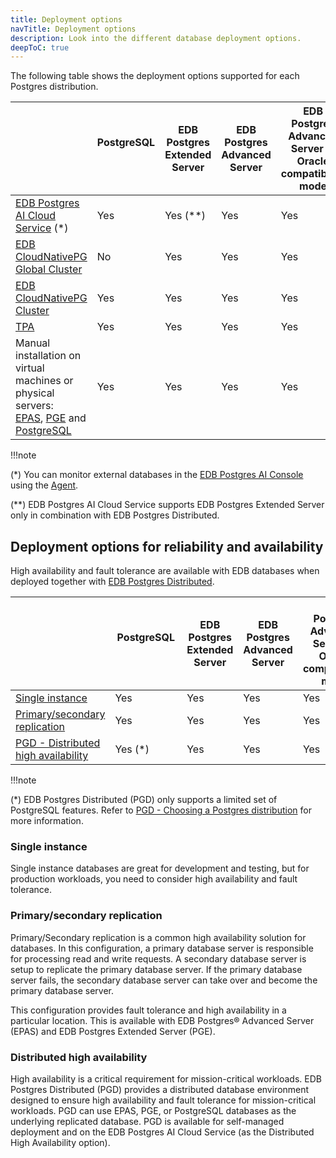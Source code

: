 ```yaml
---
title: Deployment options
navTitle: Deployment options
description: Look into the different database deployment options.
deepToC: true
---
```


The following table shows the deployment options supported for each Postgres distribution.

|                                                                                                                                                                                          | PostgreSQL                      | EDB Postgres Extended Server | EDB Postgres Advanced Server | EDB Postgres Advanced Server in Oracle compatibility mode |
| ---------------------------------------------------------------------------------------------------------------------------------------------------------------------------------------- | ------------------------------- | ---------------------------- | ---------------------------- | --------------------------------------------------------- |
| [EDB Postgres AI Cloud Service](/edb-postgres-ai/cloud-service/) (\*)                                                                                                                    | Yes                             | Yes (\*\*)                   | Yes                          | Yes                                                       |
| [EDB CloudNativePG Global Cluster](/postgres_distributed_for_kubernetes/latest/)                                                                                                         | No                              | Yes                          | Yes                          | Yes                                                       |
| [EDB CloudNativePG Cluster](/postgres_for_kubernetes/latest/)                                                                                                                            | Yes                             | Yes                          | Yes                          | Yes                                                       |
| [TPA](/tpa/latest/)                                                                                                                                                                      | Yes                             | Yes                          | Yes                          | Yes                                                       |
| Manual installation on virtual machines or physical servers: <br/> [EPAS](/epas/latest/installing/), [PGE](/pge/latest/installing/) and [PostgreSQL](/supported-open-source/postgresql/) | Yes                             | Yes                          | Yes                          | Yes                                                       |

[add HCP as a deployment option when it releases]: #

!!!note

   (\*) You can monitor external databases in the [EDB Postgres AI Console](/edb-postgres-ai/cloud-service/console/) using the [Agent](/tools/agent/).

   (\*\*) EDB Postgres AI Cloud Service supports EDB Postgres Extended Server only in combination with EDB Postgres Distributed.

## Deployment options for reliability and availability

High availability and fault tolerance are available with EDB databases when deployed together with [EDB Postgres Distributed](/pgd/latest).

|                                                                       | PostgreSQL                         | EDB Postgres Extended Server | EDB Postgres Advanced Server | EDB Postgres Advanced Server in Oracle compatibility mode |
| --------------------------------------------------------------------- | ---------------------------------- | ---------------------------- | ---------------------------- | --------------------------------------------------------- |
| [Single instance](#single-instance)                                   | Yes                                | Yes                          | Yes                          | Yes                                                       |
| [Primary/secondary replication](#primarysecondary-replication)        | Yes                                | Yes                          | Yes                          | Yes                                                       |
| [PGD - Distributed high availability](#distributed-high-availability) | Yes (\*)                           | Yes                          | Yes                          | Yes                                                       |

!!!note

   (\*) EDB Postgres Distributed (PGD) only supports a limited set of PostgreSQL features. Refer to [PGD - Choosing a Postgres distribution](/pgd/5.8/planning/choosing_server/) for more information.

### Single instance

Single instance databases are great for development and testing, but for
production workloads, you need to consider high availability and fault
tolerance.

### Primary/secondary replication

Primary/Secondary replication is a common high availability solution for
databases. In this configuration, a primary database server is responsible for
processing read and write requests. A secondary database server is setup to
replicate the primary database server. If the primary database server fails, the
secondary database server can take over and become the primary database server. 

This configuration provides fault tolerance and high availability in a
particular location. This is available with EDB Postgres® Advanced Server (EPAS)
and EDB Postgres Extended Server (PGE). 

### Distributed high availability

High availability is a critical requirement for mission-critical workloads. EDB
Postgres Distributed (PGD) provides a distributed database environment designed
to ensure high availability and fault tolerance for mission-critical workloads.
PGD can use EPAS, PGE, or PostgreSQL databases as the underlying replicated
database. PGD is available for self-managed deployment and on the EDB Postgres
AI Cloud Service (as the Distributed High Availability option).
